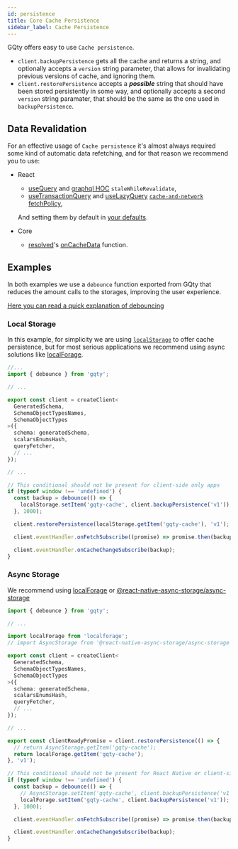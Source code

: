 ```yaml
---
id: persistence
title: Core Cache Persistence
sidebar_label: Cache Persistence
---
```


GQty offers easy to use `Cache persistence`.

- `client.backupPersistence` gets all the cache and returns a string, and optionally accepts a `version` string parameter, that allows for invalidating previous versions of cache, and ignoring them.
- `client.restorePersistence` accepts a **_possible_** string that should have been stored persistently in some way, and optionally accepts a second `version` string paramater, that should be the same as the one used in `backupPersistence`.

## Data Revalidation

For an effective usage of `Cache persistence` it's almost always required some kind of automatic data refetching,
and for that reason we recommend you to use:

- React

  - [useQuery](/react/fetching-data#usequery) and [graphql HOC](/react/fetching-data#graphql-hoc) `staleWhileRevalidate`,
  - [useTransactionQuery](/react/fetching-data#usetransactionquery) and [useLazyQuery](/react/fetching-data#uselazyquery) [`cache-and-network` fetchPolicy](/react/fetching-data#fetch-policy),

  And setting them by default in [your defaults](/react/config#defaults).

- Core
  - [resolved](/client/fetching-data#resolved)'s [onCacheData](/client/api/interfaces/resolveoptions#oncachedata) function.

## Examples

In both examples we use a `debounce` function exported from GQty that reduces the amount calls to the storages, improving the user experience.

[Here you can read a quick explanation of debouncing](https://dev.to/afrazchelsea/debouncing-v-s-throttling-what-s-the-difference-4k95)

### Local Storage

In this example, for simplicity we are using [`localStorage`](https://developer.mozilla.org/en-US/docs/Web/API/Window/localStorage) to offer cache persistence,
but for most serious applications we recommend using async solutions like [localForage](https://github.com/localForage/localForage).

```ts
//...
import { debounce } from 'gqty';

// ...

export const client = createClient<
  GeneratedSchema,
  SchemaObjectTypesNames,
  SchemaObjectTypes
>({
  schema: generatedSchema,
  scalarsEnumsHash,
  queryFetcher,
  // ...
});

// ...

// This conditional should not be present for client-side only apps
if (typeof window !== 'undefined') {
  const backup = debounce(() => {
    localStorage.setItem('gqty-cache', client.backupPersistence('v1'));
  }, 1000);

  client.restorePersistence(localStorage.getItem('gqty-cache'), 'v1');

  client.eventHandler.onFetchSubscribe((promise) => promise.then(backup));

  client.eventHandler.onCacheChangeSubscribe(backup);
}
```

### Async Storage

We recommend using [localForage](https://localforage.github.io/localForage/) or [@react-native-async-storage/async-storage](https://github.com/react-native-async-storage/async-storage)

```ts
import { debounce } from 'gqty';

// ...

import localForage from 'localforage';
// import AsyncStorage from '@react-native-async-storage/async-storage';

export const client = createClient<
  GeneratedSchema,
  SchemaObjectTypesNames,
  SchemaObjectTypes
>({
  schema: generatedSchema,
  scalarsEnumsHash,
  queryFetcher,
  // ...
});

// ...

export const clientReadyPromise = client.restorePersistence(() => {
  // return AsyncStorage.getItem('gqty-cache');
  return localForage.getItem('gqty-cache');
}, 'v1');

// This conditional should not be present for React Native or client-side only apps
if (typeof window !== 'undefined') {
  const backup = debounce(() => {
    // AsyncStorage.setItem('gqty-cache', client.backupPersistence('v1'));
    localForage.setItem('gqty-cache', client.backupPersistence('v1'));
  }, 1000);

  client.eventHandler.onFetchSubscribe((promise) => promise.then(backup));

  client.eventHandler.onCacheChangeSubscribe(backup);
}
```

###
